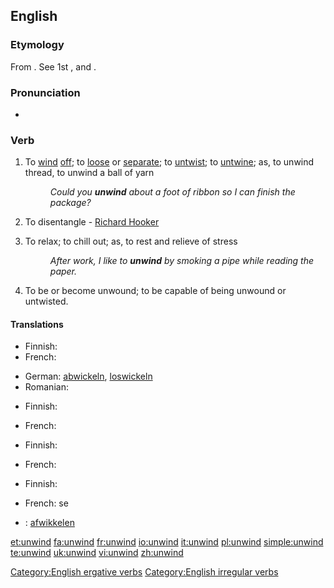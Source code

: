 ==English==

===Etymology===
From {{etyl|ang}} {{term|unwindan}}. See 1st {{term|un-}}, and {{term|wind||to coil}}.

===Pronunciation===
* {{IPA|/ʌn'waɪnd/}}
*: {{rhymes|aɪnd}}

===Verb===
{{en-verb|unwinds|unwinding|unwound}}

# {{transitive}} To [[wind]] [[off]]; to [[loose]] or [[separate]]; to [[untwist]]; to [[untwine]]; as, to unwind thread, to unwind a ball of yarn
#: ''Could you '''unwind''' about a foot of ribbon so I can finish the package?''
# {{context|transitive|obsolete}} To disentangle - [[w:Richard Hooker|Richard Hooker]]
# {{context|intransitive|slang}} To relax; to chill out; as, to rest and relieve of stress
#: ''After work, I like to '''unwind''' by smoking a pipe while reading the paper.''
# {{intransitive}} To be or become unwound; to be capable of being unwound or untwisted.

====Translations====
{{trans-top|To wind off}}
* Finnish: {{t+|fi|purkaa}}
* French: {{t+|fr|dérouler}}
{{trans-mid}}
* German: [[abwickeln]], [[loswickeln]]
* Romanian: {{t|ro|deşira}}
{{trans-bottom}}

{{trans-top|To disentangle}}
* Finnish: {{t+|fi|avata}}
{{trans-mid}}
* French: {{t+|fr|démêler}}
{{trans-bottom}}

{{trans-top|To relax}}
* Finnish: {{t+|fi|rentoutua}}
{{trans-mid}}
* French: {{t+|fr|décompresser}}
{{trans-bottom}}

{{trans-top|To be or become unwound}}
* Finnish: {{t-|fi|purkautua}}
{{trans-mid}}
* French: se {{t+|fr|défaire}}
{{trans-bottom}}

{{checktrans-top}}
* {{ttbc|Dutch}}: [[afwikkelen]]
{{checktrans-mid}}
{{checktrans-bottom}}

[[Category:English ergative verbs]]
[[Category:English irregular verbs]]

[[et:unwind]]
[[fa:unwind]]
[[fr:unwind]]
[[io:unwind]]
[[it:unwind]]
[[pl:unwind]]
[[simple:unwind]]
[[te:unwind]]
[[uk:unwind]]
[[vi:unwind]]
[[zh:unwind]]